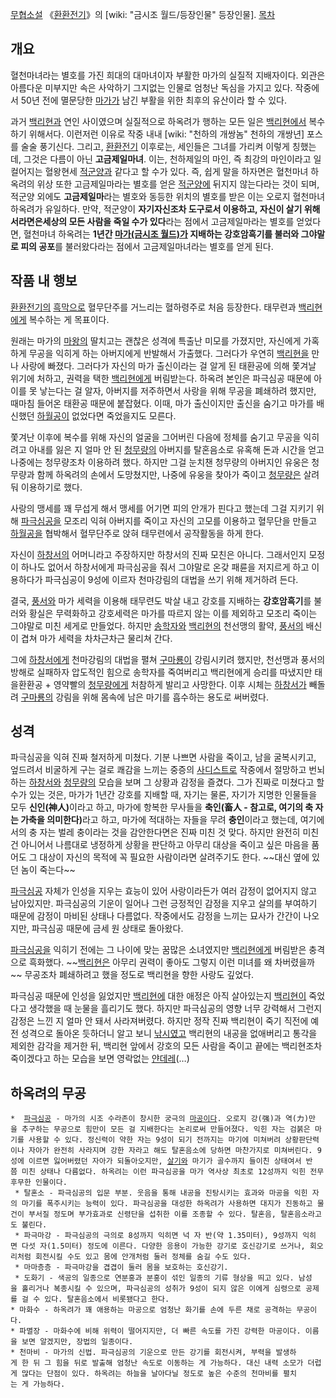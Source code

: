 [[무협소설]] 《[[환환전기]]》의 [wiki: "금시조 월드/등장인물" 등장인물].
[[목차]]
== 개요 ==
혈천마녀라는 별호를 가진 희대의 대마녀이자 부활한 마가의 실질적 지배자이다. 외관은 아름다운 미부지만 속은 사악하기 그지없는 인물로 엄청난 독심을 가지고 있다. 작중에서 50년 전에 멸문당한 [[마가]]가 남긴 부활을 위한 최후의 유산이라 할 수 있다. 

과거 [[백리현]]과 연인 사이였으며 실질적으로 하옥려가 행하는 모든 일은 [[백리현]]에서 복수하기 위해서다. 이런저런 이유로 작중 내내 [wiki: "천하의 개쌍놈" 천하의 개쌍년] 포스를 술술 풍기신다. 그리고, [[환환전기]] 이후로는, 세인들은 그녀를 가리켜 이렇게 칭했는데, 그것은 다름이 아닌 '''고금제일마녀'''. 이는, 천하제일의 마인, 즉 최강의 마인이라고 일컬어지는 혈왕현세 [[적군양]]과 같다고 할 수가 있다. 즉, 쉽게 말을 하자면은 혈천마녀 하옥려의 위상 또한 고금제일마라는 별호를 얻은 [[적군양]]에 뒤지지 않는다라는 것이 되며, 적군양 외에도 '''고금제일마'''라는 별호와 동등한 위치의 별호를 받은 이는 오로지 혈천마녀 하옥려가 유일하다. 만약, 적군양이 '''자기자신조차 도구로서 이용하고, 자신이 살기 위해서라면은세상의 모든 사람을 죽일 수가 있다'''라는 점에서 고금제일마라는 별호를 얻었다면, 혈천마녀 하옥려는 '''1년간 [[마가(금시조 월드)]]가 지배하는 강호암흑기를 불러와 그야말로 피의 공포'''를 불러왔다라는 점에서 고금제일마녀라는 별호를 얻게 된다.  

== 작품 내 행보 ==
[[환환전기]]의 [[흑막]]으로 혈무단주를 거느리는 혈하령주로 처음 등장한다. 태무련과 [[백리현]]에게 복수하는 게 목표이다. 

원래는 마가의 [[마왕]]의 딸치고는 괜찮은 성격에 특출난 미모를 가졌지만, 자신에게 가혹하게 무공을 익히게 하는 아버지에게 반발해서 가출했다. 그러다가 우연히 [[백리현]]을 만나 사랑에 빠졌다. 그러다가 자신의 마가 출신이라는 걸 알게 된 태환공에 의해 쫓겨날 위기에 처하고, 권력을 택한 [[백리현]]에게 버림받는다. 하옥려 본인은 파극심공 때문에 아이를 못 낳는다는 걸 알자, 아버지를 저주하면서 사랑을 위해 무공을 폐쇄하려 했지만, 때마침 들어온 태환공 때문에 붙잡혔다. 이때, 마가 출신이지만 출신을 숨기고 마가를 배신했던 [[하월공]]이 없었다면 죽었을지도 모른다.

쫓겨난 이후에 복수를 위해 자신의 얼굴을 그어버린 다음에 정체를 숨기고 무공을 익히려고 아내를 잃은 지 얼마 안 된 [[청무량]]의 아버지를 탈혼음소로 유혹해 돈과 시간을 얻고 나중에는 청무량조차 이용하려 했다. 하지만 그걸 눈치챈 청무량의 아버지인 유웅은 청무량과 함께 하옥려의 손에서 도망쳤지만, 나중에 유웅을 찾아가 죽이고 [[청무량]]은 살려둬 이용하기로 했다.

사랑의 맹세를 꽤 무섭게 해서 맹세를 어기면 피의 안개가 핀다고 했는데 그걸 지키기 위해 [[파극심공]]을 모조리 익혀 아버지를 죽이고 자신의 고모를 이용하고 혈무단을 만들고 [[하월공]]을 협박해서 혈무단주로 앉혀 태무련에서 공작활동을 하게 한다.

자신이 [[하창서]]의 어머니라고 주장하지만 하창서의 진짜 모친은 아니다. 그래서인지 모정이 하나도 없어서 하창서에게 파극심공을 줘서 그야말로 온갖 패륜을 저지르게 하고 이용하다가 파극심공이 9성에 이르자 천마강림의 대법을 쓰기 위해 제거하려 든다.

결국, [[풍서]]와 마가 세력을 이용해 태무련도 박살 내고 강호를 지배하는 '''강호암흑기'''를 불러와 황실은 무력화하고 강호세력은 마가를 따르지 않는 이를 제외하고 모조리 죽이는 그야말로 미친 세게로 만들었다. 하지만 [[송학자]]와 [[백리현]]의 천선맹의 활약, [[풍서]]의 배신이 겹쳐 마가 세력을 차차근차근 물리쳐 간다.

그에 [[하창서]]에게 천마강림의 대법을 펼쳐 [[구마룡]]이 강림시키려 했지만, 천선맹과 풍서의 방해로 실패하자 압도적인 힘으로 송학자를 죽여버리고 백리현에게 승리를 따냈지만 태을환환공 + 영약빨의 [[청무량]]에게 처참하게 발리고 사망한다. 이후 시체는 [[하창서]]가 빼돌려 [[구마룡]]의 강림을 위해 몸속에 남은 마기를 흡수하는 용도로 써버렸다.

== 성격 ==
파극심공을 익혀 진짜 철저하게 미쳤다. 기분 나쁘면 사람을 죽이고, 남을 굴복시키고, 엎드려서 비굴하게 구는 걸로 쾌감을 느끼는 중증의 [[사디스트]]로 작중에서 절망하고 번뇌하는 [[하창서]]와 [[청무량]]의 모습을 보며 그 상황과 감정을 즐겼다. 그가 진짜로 미쳤다고 할 수가 있는 것은, 마가가 1년간 강호를 지배할 때, 자기는 물론, 자기가 지명한 인물들을 모두 '''신인(神人)'''이라고 하고, 마가에 항복한 무사들을 '''축인(畜人 - 참고로, 여기의 축 자는 가축을 의미한다)'''라고 하고, 마가에 적대하는 자들을 무려 '''충인'''이라고 했는데, 여기에서의 충 자는 벌레 충이라는 것을 감안한다면은 진짜 미친 것 맞다. 하지만 완전히 미친 건 아니어서 나름대로 냉정하게 상황을 판단하고 아무리 대상을 죽이고 싶은 마음을 품어도 그 대상이 자신의 목적에 꼭 필요한 사람이라면 살려주기도 한다. ~~대신 옆에 있던 놈이 죽는다~~ 

[[파극심공]] 자체가 인성을 지우는 효능이 있어 사랑이라든가 여러 감정이 없어지지 않고 남아있지만. 파극심공의 기운이 일어나 그런 긍정적인 감정을 지우고 살의를 부여하기 때문에 감정이 마비된 상태나 다름없다. 작중에서도 감정을 느끼는 묘사가 간간이 나오지만, 파극심공 때문에 금세 원 상태로 돌아왔다.

[[파극심공]]을 익히기 전에는 그 나이에 맞는 꿈많은 소녀였지만 [[백리현]]에게 버림받은 충격으로 흑화했다. ~~[[백리현]]은 아무리 권력이 좋아도 그렇지 이런 미녀를 왜 차버렸을까~~ 무공조차 폐쇄하려고 했을 정도로 백리현을 향한 사랑도 깊었다.

파극심공 때문에 인성을 잃었지만 [[백리현]]에 대한 애정은 아직 살아있는지 [[백리현]]이 죽었다고 생각했을 때 눈물을 흘리기도 했다. 하지만 파극심공의 영향 너무 강력해서 그런지 감정은 느낀 지 얼마 안 돼서 사라져버렸다. 하지만 정작 진짜 백리현이 죽기 직전에 예전 성격으로 돌아온 듯하더니 알고 보니 [[낚시]]였고 백리현의 내공을 없애버리고 통각을 제외한 감각을 제거한 뒤, 백리현 앞에서 강호의 모든 사람을 죽이고 끝에는 백리현조차 죽이겠다고 하는 모습을 보면 영락없는 [[얀데레]](…)

== 하옥려의 무공 ==
 *  [[파극심공]] - 마가의 시조 수라존이 창시한 궁극의 [[마공]]이다. 오로지 강(强)과 역(力)만을 추구하는 무공으로 힘만이 모든 걸 지배한다는 논리로써 만들어졌다. 익힌 자는 검붉은 마기를 사용할 수 있다. 정신력이 약한 자는 9성이 되기 전까지는 마기에 미쳐버려 상황판단력이나 자아가 완전히 사라지며 강한 자라고 해도 탈혼음소에 당하면 마찬가지로 미쳐버린다. 9성에 이르면 잃어버렸던 자아가 되돌아오지만, [[살기]]와 마기가 골수까지 들이친 상태여서 반쯤 미친 상태나 다름없다. 하옥려는 이런 파극심공을 마가 역사상 최초로 12성까지 익힌 전무후무한 인물이다.
  * 탈혼소 - 파극심공의 입문 부분. 웃음을 통해 내공을 진탕시키는 효과와 마공을 익힌 자의 마기를 폭주시키는 능력이 있다. 파극심공을 대성한 하옥려가 사용하면 대지가 진동하고 물건이 부서질 정도며 부가효과로 신령단을 섭취한 이를 조종할 수 있다. 탈혼음, 탈혼음소라고도 불린다.
  * 파극마강 - 파극심공의 극의로 8성까지 익히면 넉 자 반(약 1.35미터), 9성까지 익히면 다섯 자(1.5미터) 정도에 이른다. 다양한 응용이 가능한 강기로 호신강기로 쓰거나, 회오리처럼 회전시킬 수도 있고 몸에 안개처럼 둘러 정체를 숨길 수도 있다. 
  * 마마층층 - 파극마강을 겹겹이 둘러 몸을 보호하는 호신강기.
  * 도화기 - 색공의 일종으로 연분홍과 분홍이 섞인 일종의 기류 형상을 띄고 있다. 남성을 홀리거나 복종시킬 수 있으며, 파극심공의 성취가 9성이 되지 않은 이에게 심령으로 공제를 걸 수 있다. 탈혼음소에서 비롯됐다고 한다.
 * 마화수 - 하옥려가 꽤 애용하는 마공으로 엄청난 화기를 손에 두른 채로 공격하는 무공이다.
 * 파멸장 - 마화수에 비해 위력이 떨어지지만, 더 빠른 속도를 가진 강력한 마공이다. 이름을 보면 알겠지만, 장법의 일종이다.
 * 천마비 - 마가의 신법. 파극심공의 기운으로 만든 강기를 회전시켜, 부력을 발생하게 한 뒤 그 힘을 뒤로 발출해 엄청난 속도로 이동하는 게 가능하다. 대신 내력 소모가 더럽게 많다는 단점이 있다. 하옥려는 하늘을 날아다닐 정도로 높은 수준의 천마비를 펼치는 게 가능하다.
